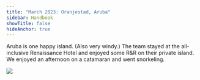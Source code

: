 ```yaml
---
title: "March 2023: Oranjestad, Aruba"
sidebar: Handbook
showTitle: false
hideAnchor: true
---
```


<OffsiteHeader 
  badge="../../../images/offsite-badge-2023-aruba.png"
  location="Oranjestad, Aruba" 
  date="March 2023" 
  team="Whole company" 
/>

<OffsiteDescription>
Aruba is one happy island. (Also very windy.) The team stayed at the all-inclusive Renaissance Hotel and enjoyed some R&R on their private island. We enjoyed an afternoon on a catamaran and went snorkeling.
</OffsiteDescription>

![](../../../images/offsite-badge-2023-aruba.png)

